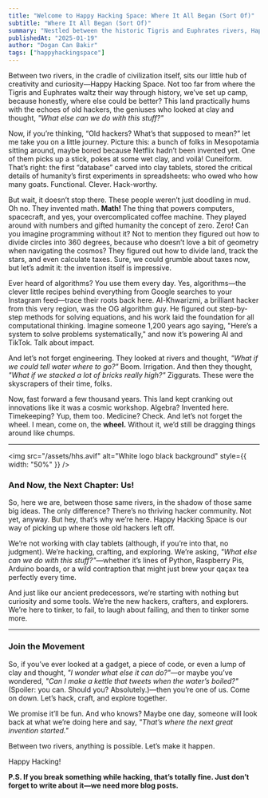```yaml
---
title: "Welcome to Happy Hacking Space: Where It All Began (Sort Of)"
subtitle: "Where It All Began (Sort Of)"
summary: "Nestled between the historic Tigris and Euphrates rivers, Happy Hacking Space carries on the legacy of the world’s first hackers—those ancient innovators who turned clay into cuneiform, invented math, algorithms, and even the wheel. Inspired by their playful genius, we’re building a new community of modern hackers, crafters, and explorers. Whether you’re coding, tinkering, or dreaming up wild inventions, this is the place to ask, “What else can we do with this stuff?” Let’s tinker, laugh, and make history—again!"
publishedAt: "2025-01-19"
author: "Dogan Can Bakir"
tags: ["happyhackingspace"]
---
```



Between two rivers, in the cradle of civilization itself, sits our little hub of creativity and curiosity—Happy Hacking Space. Not too far from where the Tigris and Euphrates waltz their way through history, we’ve set up camp, because honestly, where else could be better? This land practically hums with the echoes of old hackers, the geniuses who looked at clay and thought, *"What else can we do with this stuff?"*  

Now, if you’re thinking, “Old hackers? What’s that supposed to mean?” let me take you on a little journey. Picture this: a bunch of folks in Mesopotamia sitting around, maybe bored because Netflix hadn’t been invented yet. One of them picks up a stick, pokes at some wet clay, and voilà! Cuneiform. That’s right: the first “database” carved into clay tablets, stored the critical details of humanity’s first experiments in spreadsheets: who owed who how many goats. Functional. Clever. Hack-worthy.

But wait, it doesn’t stop there. These people weren’t just doodling in mud. Oh no. They invented math. **Math!** The thing that powers computers, spacecraft, and yes, your overcomplicated coffee machine. They played around with numbers and gifted humanity the concept of zero. Zero! Can you imagine programming without it? Not to mention they figured out how to divide circles into 360 degrees, because who doesn’t love a bit of geometry when navigating the cosmos? They figured out how to divide land, track the stars, and even calculate taxes. Sure, we could grumble about taxes now, but let’s admit it: the invention itself is impressive.  

Ever heard of algorithms? You use them every day. Yes, algorithms—the clever little recipes behind everything from Google searches to your Instagram feed—trace their roots back here. Al-Khwarizmi, a brilliant hacker from this very region, was the OG algorithm guy. He figured out step-by-step methods for solving equations, and his work laid the foundation for all computational thinking. Imagine someone 1,200 years ago saying, "Here’s a system to solve problems systematically," and now it’s powering AI and TikTok. Talk about impact.

And let’s not forget engineering. They looked at rivers and thought, *"What if we could tell water where to go?"* Boom. Irrigation. And then they thought, *"What if we stacked a lot of bricks really high?"* Ziggurats. These were the skyscrapers of their time, folks. 

Now, fast forward a few thousand years. This land kept cranking out innovations like it was a cosmic workshop. Algebra? Invented here. Timekeeping? Yup, them too. Medicine? Check. And let’s not forget the wheel. I mean, come on, the **wheel.** Without it, we’d still be dragging things around like chumps.  

---

<img
      src="/assets/hhs.avif"
      alt="White logo black background"
      style={{ width: "50%" }}
    />

### **And Now, the Next Chapter: Us!**  

So, here we are, between those same rivers, in the shadow of those same big ideas. The only difference? There’s no thriving hacker community. Not yet, anyway. But hey, that’s why we’re here. Happy Hacking Space is our way of picking up where those old hackers left off.  

We’re not working with clay tablets (although, if you’re into that, no judgment). We’re hacking, crafting, and exploring. We’re asking, *"What else can we do with this stuff?"*—whether it’s lines of Python, Raspberry Pis, Arduino boards, or a wild contraption that might just brew your qaçax tea perfectly every time.  

And just like our ancient predecessors, we’re starting with nothing but curiosity and some tools. We’re the new hackers, crafters, and explorers. We’re here to tinker, to fail, to laugh about failing, and then to tinker some more.  

---

### **Join the Movement**

So, if you’ve ever looked at a gadget, a piece of code, or even a lump of clay and thought, *"I wonder what else it can do?"*—or maybe you’ve wondered, *"Can I make a kettle that tweets when the water’s boiled?"* (Spoiler: you can. Should you? Absolutely.)—then you’re one of us. Come on down. Let’s hack, craft, and explore together.  

We promise it’ll be fun. And who knows? Maybe one day, someone will look back at what we’re doing here and say, *"That’s where the next great invention started."*  

Between two rivers, anything is possible. Let’s make it happen. 


Happy Hacking!

**P.S. If you break something while hacking, that’s totally fine. Just don’t forget to write about it—we need more blog posts.**